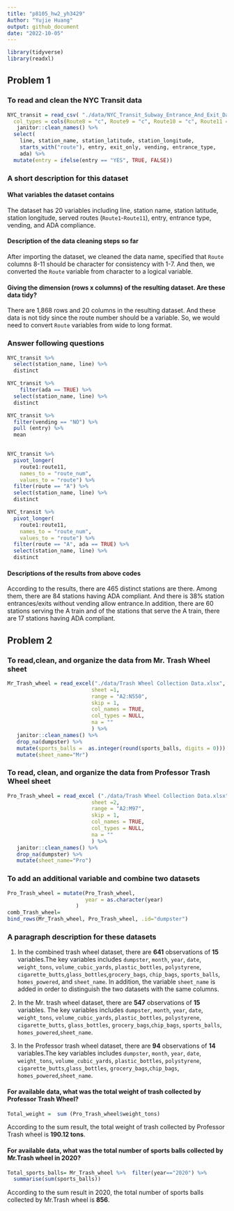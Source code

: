 ```yaml
---
title: "p8105_hw2_yh3429"
Author: "Yujie Huang"
output: github_document
date: "2022-10-05"
---
```



```r
library(tidyverse)
library(readxl)
```

## Problem 1

### To read and clean the NYC Transit data


```r
NYC_transit = read_csv( "./data/NYC_Transit_Subway_Entrance_And_Exit_Data.csv",
  col_types = cols(Route8 = "c", Route9 = "c", Route10 = "c", Route11 = "c")) %>% 
   janitor::clean_names() %>% 
  select(
    line, station_name, station_latitude, station_longitude, 
    starts_with("route"), entry, exit_only, vending, entrance_type, 
    ada) %>% 
  mutate(entry = ifelse(entry == "YES", TRUE, FALSE))

```

### A short description for this dataset

#### What variables the dataset contains
The dataset has 20 variables including line, station name, station latitude, station longitude, served routes (`Route1`-`Route11`), entry, entrance type, vending, and ADA compliance. 

#### Description of the data cleaning steps so far
After importing the dataset, we cleaned the data name, specified that `Route` columns 8-11 should be character for consistency with 1-7. And then, we converted the `Route` variable from character to a logical variable.   

#### Giving the dimension (rows x columns) of the resulting dataset. Are these data tidy?
There are 1,868 rows and 20 columns in the resulting dataset. And these data is not tidy since the route number should be a variable. So, we would need to convert `Route` variables from wide to long format.


### Answer following questions

```r
NYC_transit %>% 
  select(station_name, line) %>% 
  distinct
```
```r
NYC_transit %>% 
    filter(ada == TRUE) %>% 
  select(station_name, line) %>% 
  distinct
```
```r
NYC_transit %>% 
  filter(vending == "NO") %>% 
  pull (entry) %>% 
  mean
  
```

```r
NYC_transit %>% 
  pivot_longer(
    route1:route11,
    names_to = "route_num",
    values_to = "route") %>% 
  filter(route == "A") %>% 
  select(station_name, line) %>% 
  distinct

NYC_transit %>% 
  pivot_longer(
    route1:route11,
    names_to = "route_num",
    values_to = "route") %>% 
  filter(route == "A", ada == TRUE) %>% 
  select(station_name, line) %>% 
  distinct
```

#### Descriptions of the results from above codes
According to the results, there are 465 distinct stations are there. Among them, there are 84 stations having ADA compliant.
And there is 38% station entrances/exits without vending allow entrance.In addition, there are 60 stations serving the A train and of the stations that serve the A train, there are 17 stations having ADA compliant. 




## Problem 2

### To read,clean, and organize the data from Mr. Trash Wheel sheet

```r
Mr_Trash_wheel = read_excel("./data/Trash Wheel Collection Data.xlsx",
                           sheet =1,
                           range = "A2:N550",
                           skip = 1,
                           col_names = TRUE,
                           col_types = NULL,
                           na = ""
                           ) %>% 
   janitor::clean_names() %>% 
   drop_na(dumpster) %>% 
   mutate(sports_balls =  as.integer(round(sports_balls, digits = 0))) %>% 
   mutate(sheet_name="Mr")
```


### To read, clean, and organize the data from Professor Trash Wheel sheet
```r
Pro_Trash_wheel = read_excel ("./data/Trash Wheel Collection Data.xlsx",
                           sheet =2,
                           range = "A2:M97",
                           skip = 1,
                           col_names = TRUE,
                           col_types = NULL,
                           na = ""
                           ) %>% 
   janitor::clean_names() %>% 
   drop_na(dumpster) %>% 
   mutate(sheet_name="Pro")
```

### To add an additional variable and combine two datasets
```r
Pro_Trash_wheel = mutate(Pro_Trash_wheel, 
                         year = as.character(year)
                      )
comb_Trash_wheel= 
bind_rows(Mr_Trash_wheel, Pro_Trash_wheel, .id="dumpster")

```

### A paragraph description for these datasets
1. In the combined trash wheel dataset, there are **641** observations of **15** variables.The key variables includes `dumpster`, `month`, `year`, `date`, `weight_tons`, `volume_cubic_yards`, `plastic_bottles`, `polystyrene`, `cigarette_butts`,`glass_bottles`,`grocery_bags`, `chip_bags`, `sports_balls`, `homes_powered`, and `sheet_name`. In addition, the variable `sheet_name` is added in order to distinguish the two datasets with the same columns.

2. In the Mr. trash wheel dataset, there are **547** observations of **15** variables.
The key variables includes `dumpster`, `month`, `year`, `date`, `weight_tons`, `volume_cubic_yards`, `plastic_bottles`, `polystyrene`, `cigarette_butts`,
`glass_bottles`, `grocery_bags`,`chip_bags`, `sports_balls`, `homes_powered`,`sheet_name`.  

3. In the Professor trash wheel dataset, there are **94** observations of **14** variables.The key variables includes `dumpster`, `month`, `year`, `date`, `weight_tons`, `volume_cubic_yards`, `plastic_bottles`, `polystyrene`, `cigarette_butts`,`glass_bottles`, `grocery_bags`,`chip_bags`, `homes_powered`,`sheet_name`.  

#### For available data, what was the total weight of trash collected by Professor Trash Wheel?

```r
Total_weight =  sum (Pro_Trash_wheel$weight_tons)
```
According to the sum result, the total weight of trash collected by
Professor Trash wheel is **190.12 tons**.

#### For available data, what was the total number of sports balls collected by Mr.Trash wheel in 2020?

```r
Total_sports_balls= Mr_Trash_wheel %>%  filter(year=="2020") %>% 
  summarise(sum(sports_balls))
```
According to the sum result in 2020, the total number of sports balls collected by
Mr.Trash wheel is **856**. 

